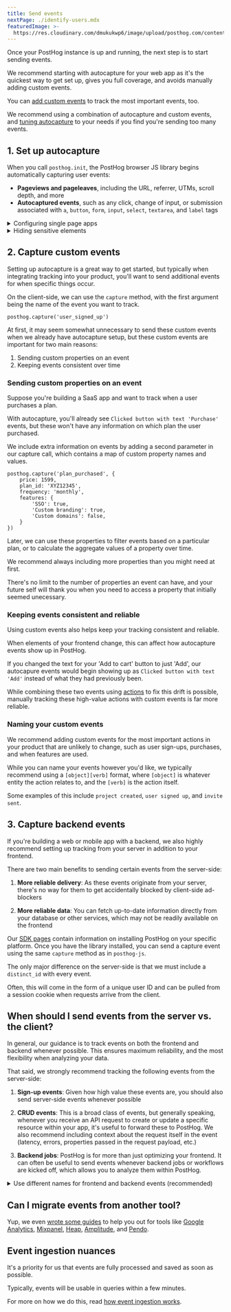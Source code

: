 ```yaml
---
title: Send events
nextPage: ./identify-users.mdx
featuredImage: >-
  https://res.cloudinary.com/dmukukwp6/image/upload/posthog.com/contents/docs/getting-started/images/docs-send-events.png
---
```



Once your PostHog instance is up and running, the next step is to start sending events.

We recommend starting with autocapture for your web app as it's the quickest way to get set up, gives you full coverage, and avoids manually adding custom events. 

You can [add custom events](#2-capture-custom-events-client) to track the most important events, too. 

We recommend using a combination of autocapture and custom events, and [tuning autocapture](/docs/product-analytics/autocapture#configuring-autocapture) to your needs if you find you're sending too many events.

## 1. Set up autocapture

When you call `posthog.init`, the PostHog browser JS library begins automatically capturing user events:

- **Pageviews and pageleaves**, including the URL, referrer, UTMs, scroll depth, and more
- **Autocaptured events**, such as any click, change of input, or submission associated with `a`, `button`, `form`, `input`, `select`, `textarea`, and `label` tags

<details>
  <summary>Configuring single page apps</summary>

  If you have a [single-page app](/tutorials/single-page-app-pageviews), you'll need to manually capture pageviews and pageleaves as PostHog only sends them once – i.e. when your app loads and when they leave.
</details>

<details>
  <summary>Hiding sensitive elements</summary>

  PostHog puts significant effort into ensuring it doesn't capture sensitive data from your website, such as passwords.

  If, however, there are specific elements you want to ensure aren't captured, you can add the `ph-no-capture` class name.

  Including the `ph-no-capture` class will also exclude elements from being shown in session recordings.
</details>

## 2. Capture custom events

Setting up autocapture is a great way to get started, but typically when integrating tracking into your product, you'll want to send additional events for when specific things occur.

On the client-side, we can use the `capture` method, with the first argument being the name of the event you want to track.

<MultiLanguage selector="tabs">

```js-web
posthog.capture('user_signed_up')
```

</MultiLanguage>

At first, it may seem somewhat unnecessary to send these custom events when we already have autocapture setup, but these custom events are important for two main reasons:

1. Sending custom properties on an event
2. Keeping events consistent over time

### Sending custom properties on an event

Suppose you're building a SaaS app and want to track when a user purchases a plan. 

With autocapture, you'll already see `Clicked button with text 'Purchase'` events, but these won't have any information on which plan the user purchased.

We include extra information on events by adding a second parameter in our capture call, which contains a map of custom property names and values.

<MultiLanguage selector="tabs">

```js-web
posthog.capture('plan_purchased', {
    price: 1599,
    plan_id: 'XYZ12345',
    frequency: 'monthly',
    features: {
        'SSO': true,
        'Custom branding': true,
        'Custom domains': false,
    }
})
```

</MultiLanguage>

Later, we can use these properties to filter events based on a particular plan, or to calculate the aggregate values of a property over time.

We recommend always including more properties than you might need at first.

There's no limit to the number of properties an event can have, and your future self will thank you when you need to access a property that initially seemed unecessary.

### Keeping events consistent and reliable

Using custom events also helps keep your tracking consistent and reliable.

When elements of your frontend change, this can affect how autocapture events show up in PostHog.

If you changed the text for your 'Add to cart' button to just 'Add', our autocapure events would begin showing up as `Clicked button with text 'Add'` instead of what they had previously been.

While combining these two events using [actions](/docs/data/actions) to fix this drift is possible, manually tracking these high-value actions with custom events is far more reliable.

### Naming your custom events

We recommend adding custom events for the most important actions in your product that are unlikely to change, such as user sign-ups, purchases, and when features are used. 

While you can name your events however you'd like, we typically recommend using a `[object][verb]` format, where `[object]` is whatever entity the action relates to, and the `[verb]` is the action itself. 

Some examples of this include `project created`, `user signed up`, and `invite sent`.

## 3. Capture backend events

If you're building a web or mobile app with a backend, we also highly recommend setting up tracking from your server in addition to your frontend.

There are two main benefits to sending certain events from the server-side:

1. **More reliable delivery**: As these events originate from your server, there's no way for them to get accidentally blocked by client-side ad-blockers

2. **More reliable data**: You can fetch up-to-date information directly from your database or other services, which may not be readily available on the frontend

Our [SDK pages](/docs/integrate?tab=sdks) contain information on installing PostHog on your specific platform. Once you have the library installed, you can send a capture event using the same `capture` method as in `posthog-js`.

<SendEventBackend />

The only major difference on the server-side is that we must include a `distinct_id` with every event.

Often, this will come in the form of a unique user ID and can be pulled from a session cookie when requests arrive from the client.

## When should I send events from the server vs. the client?

In general, our guidance is to track events on both the frontend and backend whenever possible. This ensures maximum reliability, and the most flexibility when analyzing your data.

That said, we strongly recommend tracking the following events from the server-side:

1. **Sign-up events**: Given how high value these events are, you should also send server-side events whenever possible

2. **CRUD events**: This is a broad class of events, but generally speaking, whenever you receive an API request to create or update a specific resource within your app, it's useful to forward these to PostHog. We also recommend including context about the request itself in the event (latency, errors, properties passed in the request payload, etc.)

3. **Backend jobs**: PostHog is for more than just optimizing your frontend. It can often be useful to send events whenever backend jobs or workflows are kicked off, which allows you to analyze them within PostHog.

<details>
  <summary>Use different names for frontend and backend events (recommended)</summary>

  We recommend using different event names for your backend and frontend events to avoid the chance of duplicate counting. 
  
  Often these should be the CRUD events themselves e.g. `user created` for the backend and `user signed up` for the frontend. Additionally, you can use the `source` property to filter for events from a specific source.
</details>

## Can I migrate events from another tool?

Yup, we even [wrote some guides](/docs/migrate) to help you out for tools like [Google Analytics](/docs/migrate/google-analytics), [Mixpanel](/docs/migrate/mixpanel), [Heap](/docs/migrate/heap), [Amplitude](/docs/migrate/migrate-from-amplitude), and [Pendo](/docs/migrate/pendo).

## Event ingestion nuances

It's a priority for us that events are fully processed and saved as soon as possible. 

Typically, events will be usable in queries within a few minutes. 

For more on how we do this, read [how event ingestion works](/docs/how-posthog-works/ingestion-pipeline).